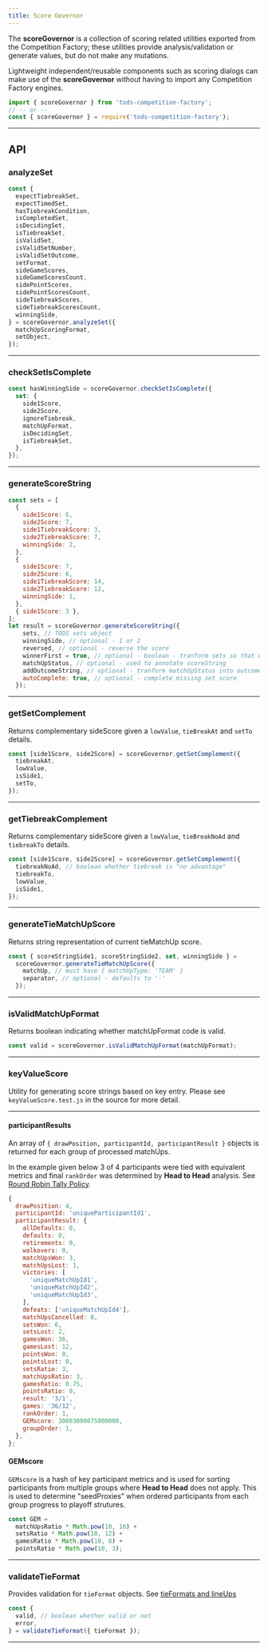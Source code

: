 ```yaml
---
title: Score Governor
---
```


The **scoreGovernor** is a collection of scoring related utilities exported from the Competition Factory;
these utilities provide analysis/validation or generate values, but do not make any mutations.

Lightweight independent/reusable components such as scoring dialogs can make use of the **scoreGovernor** without having to import any Competition Factory engines.

```js
import { scoreGovernor } from 'tods-competition-factory';
// -- or --
const { scoreGovernor } = require('tods-competition-factory');
```

---

## API

### analyzeSet

```js
const {
  expectTiebreakSet,
  expectTimedSet,
  hasTiebreakCondition,
  isCompletedSet,
  isDecidingSet,
  isTiebreakSet,
  isValidSet,
  isValidSetNumber,
  isValidSetOutcome,
  setFormat,
  sideGameScores,
  sideGameScoresCount,
  sidePointScores,
  sidePointScoresCount,
  sideTiebreakScores,
  sideTiebreakScoresCount,
  winningSide,
} = scoreGovernor.analyzeSet({
  matchUpScoringFormat,
  setObject,
});
```

---

### checkSetIsComplete

```js
const hasWinningSide = scoreGovernor.checkSetIsComplete({
  set: {
    side1Score,
    side2Score,
    ignoreTiebreak,
    matchUpFormat,
    isDecidingSet,
    isTiebreakSet,
  },
});
```

---

### generateScoreString

```js
const sets = [
  {
    side1Score: 6,
    side2Score: 7,
    side1TiebreakScore: 3,
    side2TiebreakScore: 7,
    winningSide: 2,
  },
  {
    side1Score: 7,
    side2Score: 6,
    side1TiebreakScore: 14,
    side2TiebreakScore: 12,
    winningSide: 1,
  },
  { side1Score: 3 },
];
let result = scoreGovernor.generateScoreString({
    sets, // TODS sets object
    winningSide, // optional - 1 or 2
    reversed, // optional - reverse the score
    winnerFirst = true, // optional - boolean - tranform sets so that winningSide is first (on left)
    matchUpStatus, // optional - used to annotate scoreString
    addOutcomeString, // optional - tranform matchUpStatus into outcomeString appended to scoreString
    autoComplete: true, // optional - complete missing set score
  });
```

---

### getSetComplement

Returns complementary sideScore given a `lowValue`, `tieBreakAt` and `setTo` details.

```js
const [side1Score, side2Score] = scoreGovernor.getSetComplement({
  tiebreakAt,
  lowValue,
  isSide1,
  setTo,
});
```

---

### getTiebreakComplement

Returns complementary sideScore given a `lowValue`, `tieBreakNoAd` and `tiebreakTo` details.

```js
const [side1Score, side2Score] = scoreGovernor.getSetComplement({
  tiebreakNoAd, // boolean whether tiebreak is "no advantage"
  tiebreakTo,
  lowValue,
  isSide1,
});
```

---

### generateTieMatchUpScore

Returns string representation of current tieMatchUp score.

```js
const { scoreStringSide1, scoreStringSide2, set, winningSide } =
  scoreGovernor.generateTieMatchUpScore({
    matchUp, // must have { matchUpType: 'TEAM' }
    separator, // optional - defaults to '-'
  });
```

---

### isValidMatchUpFormat

Returns boolean indicating whether matchUpFormat code is valid.

```js
const valid = scoreGovernor.isValidMatchUpFormat(matchUpFormat);
```

---

### keyValueScore

Utility for generating score strings based on key entry. Please see `keyValueScore.test.js` in the source for more detail.

---

#### participantResults

An array of `{ drawPosition, participantId, participantResult }` objects is returned for each group of processed matchUps.

In the example given below 3 of 4 participants were tied with equivalent metrics and final `rankOrder` was determined by **Head to Head** analysis.
See [Round Robin Tally Policy](policies/tally-policy).

```js
{
  drawPosition: 4,
  participantId: 'uniqueParticipantId1',
  participantResult: {
    allDefaults: 0,
    defaults: 0,
    retirements: 0,
    walkovers: 0,
    matchUpsWon: 3,
    matchUpsLost: 1,
    victories: [
      'uniqueMatchUpId1',
      'uniqueMatchUpId2',
      'uniqueMatchUpId3',
    ],
    defeats: ['uniqueMatchUpId4'],
    matchUpsCancelled: 0,
    setsWon: 6,
    setsLost: 2,
    gamesWon: 36,
    gamesLost: 12,
    pointsWon: 0,
    pointsLost: 0,
    setsRatio: 3,
    matchUpsRatio: 3,
    gamesRatio: 0.75,
    pointsRatio: 0,
    result: '3/1',
    games: '36/12',
    rankOrder: 1,
    GEMscore: 30003000075000000,
    groupOrder: 1,
  },
};
```

#### GEMscore

`GEMscore` is a hash of key participant metrics and is used for sorting participants from multiple groups where **Head to Head** does not apply.
This is used to determine "seedProxies" when ordered participants from each group progress to playoff strutures.

```js
const GEM =
  matchUpsRatio * Math.pow(10, 16) +
  setsRatio * Math.pow(10, 12) +
  gamesRatio * Math.pow(10, 8) +
  pointsRatio * Math.pow(10, 3);
```

---

### validateTieFormat

Provides validation for `tieFormat` objects. See [tieFormats and lineUps](concepts/tieFormat)

```js
const {
  valid, // boolean whether valid or not
  error,
} = validateTieFormat({ tieFormat });
```

---
